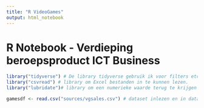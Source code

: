 ```yaml
---
title: "R VideoGames"
output: html_notebook
---
```


<h1> R Notebook - Verdieping beroepsproduct ICT Business </h1>

```r
library("tidyverse") # De library tidyverse gebruik ik voor filters etc.
library("csvread") # library om Excel bestanden in te kunnen lezen.
library("lubridate")# library om een numerieke waarde terug te krijgen bij datums.
```


```r
gamesdf <- read.csv("sources/vgsales.csv") # dataset inlezen en in dataframe gamesdf plaatsen

```



